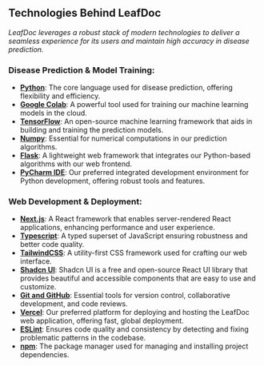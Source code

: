 ## Technologies Behind LeafDoc

*LeafDoc leverages a robust stack of modern technologies to deliver a seamless experience for its users and maintain high accuracy in disease prediction.*

### Disease Prediction & Model Training:

- **[Python](https://www.python.org)**: The core language used for disease prediction, offering flexibility and efficiency.
- **[Google Colab](https://colab.research.google.com)**: A powerful tool used for training our machine learning models in the cloud.
- **[TensorFlow](https://www.tensorflow.org)**: An open-source machine learning framework that aids in building and training the prediction models.
- **[Numpy](https://numpy.org)**: Essential for numerical computations in our prediction algorithms.
- **[Flask](https://flask.palletsprojects.com/en/2.3.x)**: A lightweight web framework that integrates our Python-based algorithms with our web frontend.
- **[PyCharm IDE](https://www.jetbrains.com/pycharm)**: Our preferred integrated development environment for Python development, offering robust tools and features.

### Web Development & Deployment:

- **[Next.js](https://nextjs.org/docs)**: A React framework that enables server-rendered React applications, enhancing performance and user experience.
- **[Typescript](https://www.typescriptlang.org)**: A typed superset of JavaScript ensuring robustness and better code quality.
- **[TailwindCSS](https://tailwindcss.com)**: A utility-first CSS framework used for crafting our web interface.
- **[Shadcn UI](https://ui.shadcn.com)**: Shadcn UI is a free and open-source React UI library that provides beautiful and accessible components that are easy to use and customize.
- **[Git and GitHub](https://github.com)**: Essential tools for version control, collaborative development, and code reviews.
- **[Vercel](https://vercel.com)**: Our preferred platform for deploying and hosting the LeafDoc web application, offering fast, global deployment.
- **[ESLint](https://eslint.org)**: Ensures code quality and consistency by detecting and fixing problematic patterns in the codebase.
- **[npm](https://www.npmjs.com)**: The package manager used for managing and installing project dependencies.
